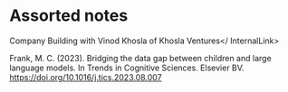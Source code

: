 # Assorted notes

<InternalLink href="/wiki/notes/assorted/khoslabuildco">Company Building with Vinod Khosla of Khosla Ventures</ InternalLink>  

Frank, M. C. (2023). Bridging the data gap between children and large language models. In Trends in Cognitive Sciences. Elsevier BV. https://doi.org/10.1016/j.tics.2023.08.007
